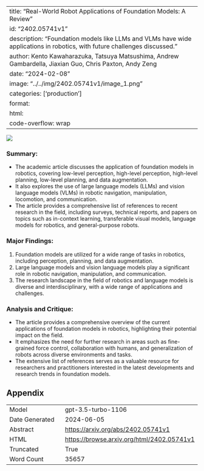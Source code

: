 
---
title: "Real-World Robot Applications of Foundation Models: A Review"
id: "2402.05741v1"
description: "Foundation models like LLMs and VLMs have wide applications in robotics, with future challenges discussed."
author: Kento Kawaharazuka, Tatsuya Matsushima, Andrew Gambardella, Jiaxian Guo, Chris Paxton, Andy Zeng
date: "2024-02-08"
image: "../../img/2402.05741v1/image_1.png"
categories: ['production']
format:
  html:
    code-overflow: wrap
---

![](../../img/2402.05741v1/image_1.png)

### Summary:
- The academic article discusses the application of foundation models in robotics, covering low-level perception, high-level perception, high-level planning, low-level planning, and data augmentation.
- It also explores the use of large language models (LLMs) and vision language models (VLMs) in robotic navigation, manipulation, locomotion, and communication.
- The article provides a comprehensive list of references to recent research in the field, including surveys, technical reports, and papers on topics such as in-context learning, transferable visual models, language models for robotics, and general-purpose robots.

### Major Findings:
1. Foundation models are utilized for a wide range of tasks in robotics, including perception, planning, and data augmentation.
2. Large language models and vision language models play a significant role in robotic navigation, manipulation, and communication.
3. The research landscape in the field of robotics and language models is diverse and interdisciplinary, with a wide range of applications and challenges.

### Analysis and Critique:
- The article provides a comprehensive overview of the current applications of foundation models in robotics, highlighting their potential impact on the field.
- It emphasizes the need for further research in areas such as fine-grained force control, collaboration with humans, and generalization of robots across diverse environments and tasks.
- The extensive list of references serves as a valuable resource for researchers and practitioners interested in the latest developments and research trends in foundation models.

## Appendix

|          |          |
|----------|----------|
| Model     | gpt-3.5-turbo-1106       |
| Date Generated     | 2024-06-05       |
| Abstract | [https://arxiv.org/abs/2402.05741v1](https://arxiv.org/abs/2402.05741v1)        |
| HTML     | [https://browse.arxiv.org/html/2402.05741v1](https://browse.arxiv.org/html/2402.05741v1)       |
| Truncated       | True       |
| Word Count       | 35657       |
